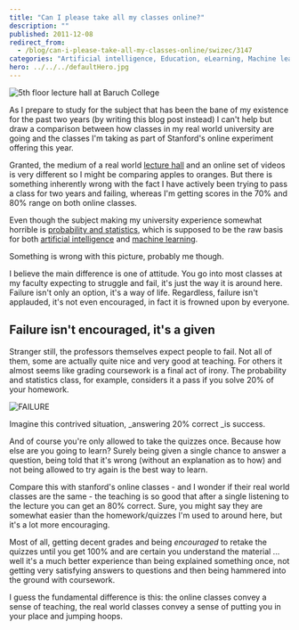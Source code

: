 ```yaml
---
title: "Can I please take all my classes online?"
description: ""
published: 2011-12-08
redirect_from:
  - /blog/can-i-please-take-all-my-classes-online/swizec/3147
categories: "Artificial intelligence, Education, eLearning, Machine learning, Math, Stanford University, Uncategorized"
hero: ../../../defaultHero.jpg
---
```


![5th floor lecture hall at Baruch College](https://swizec.com/wp-content/uploads/2011/12/300px-5th_Floor_Lecture_Hall3.jpg)

As I prepare to study for the subject that has been the bane of my existence for the past two years (by writing this blog post instead) I can't help but draw a comparison between how classes in my real world university are going and the classes I'm taking as part of Stanford's online experiment offering this year.

Granted, the medium of a real world [lecture hall](http://en.wikipedia.org/wiki/Lecture_hall) and an online set of videos is very different so I might be comparing apples to oranges. But there is something inherently wrong with the fact I have actively been trying to pass a class for two years and failing, whereas I'm getting scores in the 70% and 80% range on both online classes.

Even though the subject making my university experience somewhat horrible is [probability and statistics](http://en.wikipedia.org/wiki/Probability_and_statistics), which is supposed to be the raw basis for both [artificial intelligence](http://en.wikipedia.org/wiki/Artificial_intelligence) and [machine learning](http://en.wikipedia.org/wiki/Machine_learning).

Something is wrong with this picture, probably me though.

I believe the main difference is one of attitude. You go into most classes at my faculty expecting to struggle and fail, it's just the way it is around here. Failure isn't only an option, it's a way of life. Regardless, failure isn't applauded, it's not even encouraged, in fact it is frowned upon by everyone.

## Failure isn't encouraged, it's a given

Stranger still, the professors themselves expect people to fail. Not all of them, some are actually quite nice and very good at teaching. For others it almost seems like grading coursework is a final act of irony. The probability and statistics class, for example, considers it a pass if you solve 20% of your homework.

![FAILURE](https://swizec.com/wp-content/uploads/2011/12/411755916_76a0807797_m1.jpg)

Imagine this contrived situation, \_answering 20% correct \_is success.

And of course you're only allowed to take the quizzes once. Because how else are you going to learn? Surely being given a single chance to answer a question, being told that it's wrong (without an explanation as to how) and not being allowed to try again is the best way to learn.

Compare this with stanford's online classes - and I wonder if their real world classes are the same - the teaching is so good that after a single listening to the lecture you can get an 80% correct. Sure, you might say they are somewhat easier than the homework/quizzes I'm used to around here, but it's a lot more encouraging.

Most of all, getting decent grades and being _encouraged_ to retake the quizzes until you get 100% and are certain you understand the material ... well it's a much better experience than being explained something once, not getting very satisfying answers to questions and then being hammered into the ground with coursework.

I guess the fundamental difference is this: the online classes convey a sense of teaching, the real world classes convey a sense of putting you in your place and jumping hoops.
